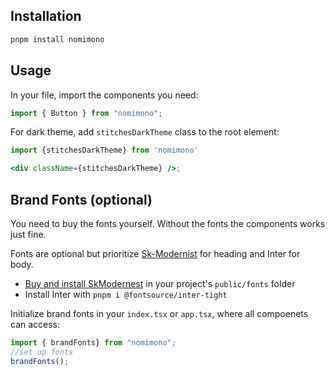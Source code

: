 
<Banner />

## Installation

```zsh
pnpm install nomimono
```

## Usage

In your file, import the components you need:

```jsx
import { Button } from "nomimono";
```

For dark theme, add `stitchesDarkTheme` class to the root element:

```jsx
import {stitchesDarkTheme} from 'nomimono'

<div className={stitchesDarkTheme} />;
```

## Brand Fonts (optional)

<Callout type="warning" emoji="⚠️">
  You need to buy the fonts yourself. Without the fonts the components works just fine.
</Callout>

Fonts are optional but prioritize [Sk-Modernist](https://seankanedesign.gumroad.com/l/sk-modernist) for heading and Inter for body.

- [Buy and install SkModernest](https://seankanedesign.gumroad.com/l/sk-modernist) in your project's `public/fonts` folder
- Install Inter with `pnpm i @fontsource/inter-tight`


Initialize brand fonts in your `index.tsx` or `app.tsx`, where all compoenets can access:

```jsx
import { brandFonts} from "nomimono";
//set up fonts
brandFonts();
```
